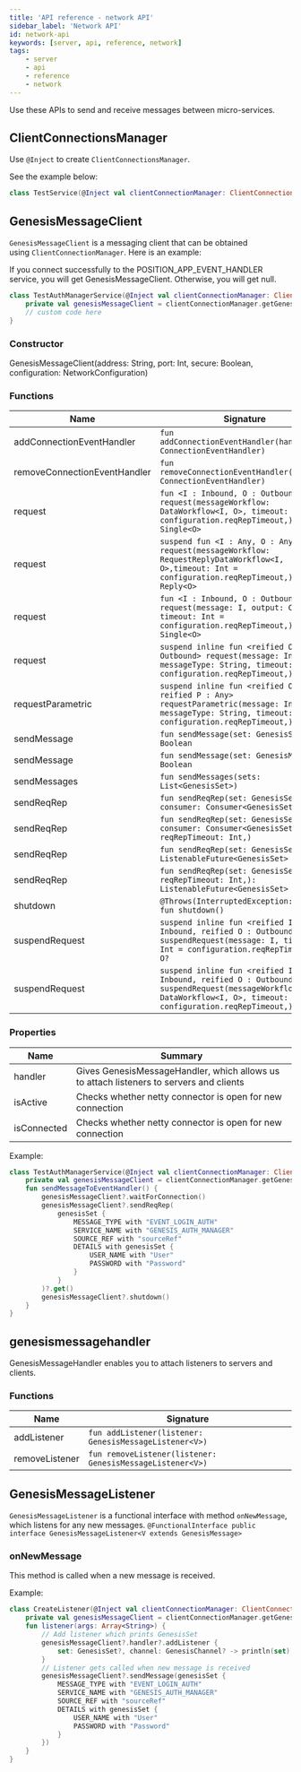 ```yaml
---
title: 'API reference - network API'
sidebar_label: 'Network API'
id: network-api
keywords: [server, api, reference, network]
tags:
    - server
    - api
    - reference
    - network
---
```



Use these APIs to send and receive messages between micro-services.

## ClientConnectionsManager

Use `@Inject` to create `ClientConnectionsManager`.

See the example below:

```kotlin
class TestService(@Inject val clientConnectionManager: ClientConnectionsManager) {}
```

## GenesisMessageClient

`GenesisMessageClient` is a messaging client that can be obtained using `ClientConnectionManager`. Here is an example:

If you connect successfully to the POSITION_APP_EVENT_HANDLER service, you will get GenesisMessageClient. Otherwise, you will get null.

```kotlin
class TestAuthManagerService(@Inject val clientConnectionManager: ClientConnectionsManager) {
    private val genesisMessageClient = clientConnectionManager.getGenesisMessageClient("POSITION_APP_EVENT_HANDLER")    
    // custom code here
}
```

### Constructor

GenesisMessageClient(address: String, port: Int, secure: Boolean, configuration: NetworkConfiguration)

### Functions

| Name | Signature |
| --- | --- |
| addConnectionEventHandler | `fun addConnectionEventHandler(handler: ConnectionEventHandler)` |
| removeConnectionEventHandler | `fun removeConnectionEventHandler(handler: ConnectionEventHandler)` |
| request | `fun <I : Inbound, O : Outbound> request(messageWorkflow: DataWorkflow<I, O>, timeout: Int = configuration.reqRepTimeout,): Single<O>` |
| request | `suspend fun <I : Any, O : Any> request(messageWorkflow: RequestReplyDataWorkflow<I, O>,timeout: Int = configuration.reqRepTimeout,): Reply<O>` |
| request | `fun <I : Inbound, O : Outbound> request(message: I, output: Class<O>, timeout: Int = configuration.reqRepTimeout,): Single<O>` |
| request | `suspend inline fun <reified O : Outbound> request(message: Inbound, messageType: String, timeout: Int = configuration.reqRepTimeout,): O` |
| requestParametric | `suspend inline fun <reified O, reified P : Any> requestParametric(message: Inbound, messageType: String, timeout: Int = configuration.reqRepTimeout,):` |
| sendMessage | `fun sendMessage(set: GenesisSet): Boolean` |
| sendMessage | `fun sendMessage(set: GenesisMessage): Boolean` |
| sendMessages | `fun sendMessages(sets: List<GenesisSet>)` |
| sendReqRep | `fun sendReqRep(set: GenesisSet, consumer: Consumer<GenesisSet>)` |
| sendReqRep | `fun sendReqRep(set: GenesisSet, consumer: Consumer<GenesisSet>, reqRepTimeout: Int,)` |
| sendReqRep | `fun sendReqRep(set: GenesisSet): ListenableFuture<GenesisSet>` |
| sendReqRep | `fun sendReqRep(set: GenesisSet, reqRepTimeout: Int,): ListenableFuture<GenesisSet>` |
| shutdown | `@Throws(InterruptedException::class) fun shutdown()` |
| suspendRequest | `suspend inline fun <reified I : Inbound, reified O : Outbound> suspendRequest(message: I, timeout: Int = configuration.reqRepTimeout,): O?` |
| suspendRequest | `suspend inline fun <reified I : Inbound, reified O : Outbound> suspendRequest(messageWorkflow: DataWorkflow<I, O>, timeout: Int = configuration.reqRepTimeout,): O?` |

### Properties

| Name | Summary |
| --- | --- |
| handler | Gives GenesisMessageHandler, which allows us to attach listeners to servers and clients |
| isActive | Checks whether netty connector is open for new connection |
| isConnected | Checks whether netty connector is open for new connection |

Example:

```kotlin
class TestAuthManagerService(@Inject val clientConnectionManager: ClientConnectionsManager) {  
    private val genesisMessageClient = clientConnectionManager.getGenesisMessageClient("GENESIS_AUTH_MANAGER")    
    fun sendMessageToEventHandler() {        
        genesisMessageClient?.waitForConnection()        
        genesisMessageClient?.sendReqRep(            
            genesisSet {                
                MESSAGE_TYPE with "EVENT_LOGIN_AUTH"                
                SERVICE_NAME with "GENESIS_AUTH_MANAGER"                
                SOURCE_REF with "sourceRef"                
                DETAILS with genesisSet {                    
                    USER_NAME with "User"                    
                    PASSWORD with "Password"                
                }            
            }        
        )?.get()        
        genesisMessageClient?.shutdown()    
    }
}
```

## genesismessagehandler

GenesisMessageHandler enables you to attach listeners to servers and clients.

### Functions

| Name | Signature |
| --- | --- |
| addListener | `fun addListener(listener: GenesisMessageListener<V>)` |
| removeListener | `fun removeListener(listener: GenesisMessageListener<V>)` |

## GenesisMessageListener

`GenesisMessageListener` is a functional interface with method `onNewMessage`, which listens for any new messages. `@FunctionalInterface public interface GenesisMessageListener<V extends GenesisMessage>`

### onNewMessage

This method is called when a new message is received.

Example:

```kotlin
class CreateListener(@Inject val clientConnectionManager: ClientConnectionsManager) {    
    private val genesisMessageClient = clientConnectionManager.getGenesisMessageClient("GENESIS_AUTH_MANAGER")    
    fun listener(args: Array<String>) {        
        // Add listener which prints GenesisSet        
        genesisMessageClient?.handler?.addListener { 
            set: GenesisSet?, channel: GenesisChannel? -> println(set)        
        }        
        // Listener gets called when new message is received        
        genesisMessageClient?.sendMessage(genesisSet {            
            MESSAGE_TYPE with "EVENT_LOGIN_AUTH"            
            SERVICE_NAME with "GENESIS_AUTH_MANAGER"            
            SOURCE_REF with "sourceRef"            
            DETAILS with genesisSet {                
                USER_NAME with "User"                
                PASSWORD with "Password"            
            }        
        })    
    }
}
```
